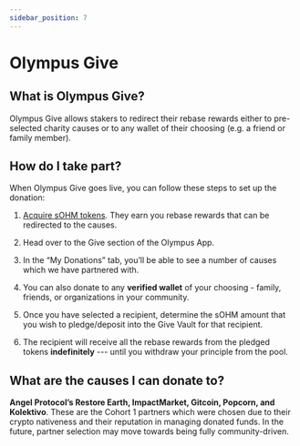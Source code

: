 ```yaml
---
sidebar_position: 7
---
```


# Olympus Give

## What is Olympus Give?

Olympus Give allows stakers to redirect their rebase rewards either to pre-selected
charity causes or to any wallet of their choosing (e.g. a friend or family member).

## How do I take part?

When Olympus Give goes live, you can follow these steps to set up the donation:

1. [Acquire sOHM tokens](../using-the-website/staking).
They earn you rebase rewards that can be redirected to the causes.

2. Head over to the Give section of the Olympus App.

3. In the “My Donations” tab, you’ll be able to see a number of causes which we
have partnered with.

4. You can also donate to any **verified wallet** of your choosing - family, friends,
or organizations in your community.

5. Once you have selected a recipient, determine the sOHM amount that you wish to
pledge/deposit into the Give Vault for that recipient.

6. The recipient will receive all the rebase rewards from the pledged tokens
**indefinitely** --- until you withdraw your principle from the pool.

## What are the causes I can donate to?

**Angel Protocol’s Restore Earth, ImpactMarket, Gitcoin, Popcorn, and Kolektivo**.
These are the Cohort 1 partners which were chosen due to their crypto nativeness
and their reputation in managing donated funds. In the future, partner selection
may move towards being fully community-driven.